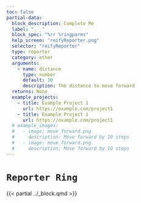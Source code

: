 ```yaml
---
toc: false
partial-data:
  block_description: Complete Me
  label: "_ _"
  block_spec: "%rr %ringparms"
  help_screen: "reifyReporter.png"
  selector: "reifyReporter"
  type: reporter
  category: other
  arguments:
    - name: distance
      type: number
      default: 10
      description: The distance to move forward
  returns: None
  example_projects:
    - title: Example Project 1
      url: https://example.com/project1
    - title: Example Project 1
      url: https://example.com/project1
  # example_images:
  #   - image: move_forward.png
  #     description: Move forward by 10 steps
  #   - image: move_forward.png
  #     description: Move forward by 10 steps
---
```


# `Reporter Ring` { .unnumbered }

{{< partial ../_block.qmd >}}
